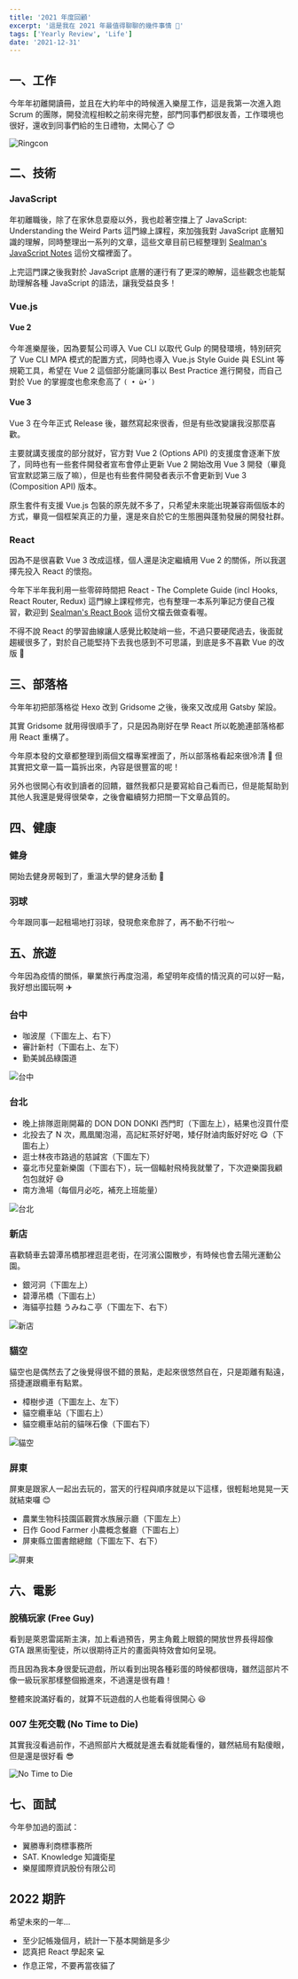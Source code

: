 ```yaml
---
title: '2021 年度回顧'
excerpt: '這是我在 2021 年最值得聊聊的幾件事情 🎉'
tags: ['Yearly Review', 'Life']
date: '2021-12-31'
---
```


## 一、工作

今年年初離開讀冊，並且在大約年中的時候進入樂屋工作，這是我第一次進入跑 Scrum 的團隊，開發流程相較之前來得完整，部門同事們都很友善，工作環境也很好，還收到同事們給的生日禮物，太開心了 😊

![Ringcon](https://i.imgur.com/zKW6qQN.jpg)

## 二、技術

### JavaScript

年初離職後，除了在家休息耍廢以外，我也趁著空擋上了 JavaScript: Understanding the Weird Parts 這門線上課程，來加強我對 JavaScript 底層知識的理解，同時整理出一系列的文章，這些文章目前已經整理到 [Sealman's JavaScript Notes](https://javascript.sealman.tw) 這份文檔裡面了。

上完這門課之後我對於 JavaScript 底層的運行有了更深的瞭解，這些觀念也能幫助理解各種 JavaScript 的語法，讓我受益良多！

### Vue.js

#### Vue 2

今年進樂屋後，因為要幫公司導入 Vue CLI 以取代 Gulp 的開發環境，特別研究了 Vue CLI MPA 模式的配置方式，同時也導入 Vue.js Style Guide 與 ESLint 等規範工具，希望在 Vue 2 這個部分能讓同事以 Best Practice 進行開發，而自己對於 Vue 的掌握度也愈來愈高了 `( • ̀ω•́ )`

#### Vue 3

Vue 3 在今年正式 Release 後，雖然寫起來很香，但是有些改變讓我沒那麼喜歡。

主要就講支援度的部分就好，官方對 Vue 2 (Options API) 的支援度會逐漸下放了，同時也有一些套件開發者宣布會停止更新 Vue 2 開始改用 Vue 3 開發（畢竟官宣默認第三版了嘛），但是也有些套件開發者表示不會更新到 Vue 3 (Composition API) 版本。

原生套件有支援 Vue.js 包裝的原先就不多了，只希望未來能出現兼容兩個版本的方式，畢竟一個框架真正的力量，還是來自於它的生態圈與蓬勃發展的開發社群。

### React

因為不是很喜歡 Vue 3 改成這樣，個人還是決定繼續用 Vue 2 的關係，所以我選擇先投入 React 的懷抱。

今年下半年我利用一些零碎時間把 React - The Complete Guide (incl Hooks, React Router, Redux) 這門線上課程修完，也有整理一本系列筆記方便自己複習，歡迎到 [Sealman's React Book](https://react.sealman.tw) 這份文檔去做查看喔。

不得不說 React 的學習曲線讓人感覺比較陡峭一些，不過只要硬爬過去，後面就趨緩很多了，對於自己能堅持下去我也感到不可思議，到底是多不喜歡 Vue 的改版 🫢

## 三、部落格

今年年初把部落格從 Hexo 改到 Gridsome 之後，後來又改成用 Gatsby 架設。

其實 Gridsome 就用得很順手了，只是因為剛好在學 React 所以乾脆連部落格都用 React 重構了。

今年原本發的文章都整理到兩個文檔專案裡面了，所以部落格看起來很冷清 🥲 但其實把文章一篇一篇拆出來，內容是很豐富的呢！

另外也很開心有收到讀者的回饋，雖然我都只是要寫給自己看而已，但是能幫助到其他人我還是覺得很榮幸，之後會繼續努力把關一下文章品質的。

## 四、健康

### 健身

開始去健身房報到了，重溫大學的健身活動 💪

### 羽球

今年跟同事一起租場地打羽球，發現愈來愈胖了，再不動不行啦～

## 五、旅遊

今年因為疫情的關係，畢業旅行再度泡湯，希望明年疫情的情況真的可以好一點，我好想出國玩啊 ✈️

### 台中

- 咖波屋（下圖左上、右下）
- 審計新村（下圖右上、左下）
- 勤美誠品綠園道

![台中](https://i.imgur.com/fgZqTFT.jpg)

### 台北

- 晚上排隊逛剛開幕的 DON DON DONKI 西門町（下圖左上），結果也沒買什麼
- 北投去了 N 次，鳳凰閣泡湯，高記紅茶好好喝，矮仔財滷肉飯好好吃 😋（下圖右上）
- 逛士林夜市路過的慈諴宮（下圖左下）
- 臺北市兒童新樂園（下圖右下），玩一個輻射飛椅我就暈了，下次遊樂園我顧包包就好 😅
- 南方漁場（每個月必吃，補充上班能量）

![台北](https://i.imgur.com/A8Kww8l.jpg)

### 新店

喜歡騎車去碧潭吊橋那裡逛逛老街，在河濱公園散步，有時候也會去陽光運動公園。

- 銀河洞（下圖左上）
- 碧潭吊橋（下圖右上）
- 海貓亭拉麵 うみねこ亭（下圖左下、右下）

![新店](https://i.imgur.com/osfyjwo.jpg)

### 貓空

貓空也是偶然去了之後覺得很不錯的景點，走起來很悠然自在，只是距離有點遠，搭捷運跟纜車有點累。

- 樟樹步道（下圖左上、左下）
- 貓空纜車站（下圖右上）
- 貓空纜車站前的貓咪石像（下圖右下）

![貓空](https://i.imgur.com/0su5eyl.jpg)

### 屏東

屏東是跟家人一起出去玩的，當天的行程與順序就是以下這樣，很輕鬆地晃晃一天就結束囉 😊

- 農業生物科技園區觀賞水族展示廳（下圖左上）
- 日作 Good Farmer 小農概念餐廳（下圖右上）
- 屏東縣立圖書館總館（下圖左下、右下）

![屏東](https://i.imgur.com/AHlJEkm.jpg)

## 六、電影

### 脫稿玩家 (Free Guy)

看到是萊恩雷諾斯主演，加上看過預告，男主角戴上眼鏡的開放世界長得超像 GTA 跟黑街聖徒，所以很期待正片的畫面與特效會如何呈現。

而且因為我本身很愛玩遊戲，所以看到出現各種彩蛋的時候都很嗨，雖然這部片不像一級玩家那樣整個搬進來，不過還是很有趣！

整體來說滿好看的，就算不玩遊戲的人也能看得很開心 😆

### 007 生死交戰 (No Time to Die)

其實我沒看過前作，不過照部片大概就是進去看就能看懂的，雖然結局有點傻眼，但是還是很好看 😎

![No Time to Die](https://i.imgur.com/2yoJcE7.jpg)

## 七、面試

今年參加過的面試：

- 翼勝專利商標事務所
- SAT. Knowledge 知識衛星
- 樂屋國際資訊股份有限公司

## 2022 期許

希望未來的一年…

- 至少記帳幾個月，統計一下基本開銷是多少
- 認真把 React 學起來 💻
- 作息正常，不要再當夜貓了
